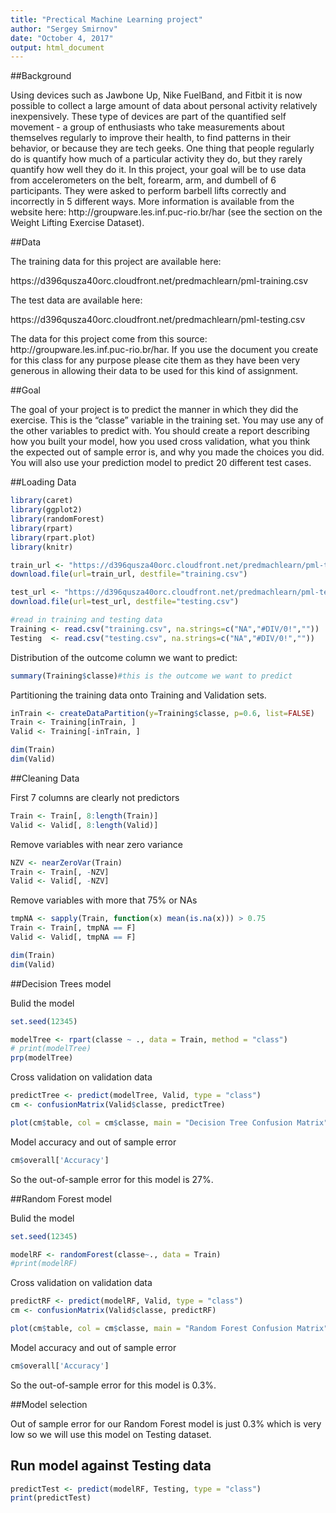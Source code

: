 ```yaml
---
title: "Prectical Machine Learning project"
author: "Sergey Smirnov"
date: "October 4, 2017"
output: html_document
---
```



##Background

Using devices such as Jawbone Up, Nike FuelBand, and Fitbit it is now possible to collect a large amount of data about personal activity relatively inexpensively. These type of devices are part of the quantified self movement - a group of enthusiasts who take measurements about themselves regularly to improve their health, to find patterns in their behavior, or because they are tech geeks. One thing that people regularly do is quantify how much of a particular activity they do, but they rarely quantify how well they do it. In this project, your goal will be to use data from accelerometers on the belt, forearm, arm, and dumbell of 6 participants. They were asked to perform barbell lifts correctly and incorrectly in 5 different ways. More information is available from the website here: http://groupware.les.inf.puc-rio.br/har (see the section on the Weight Lifting Exercise Dataset).

##Data

The training data for this project are available here:

https://d396qusza40orc.cloudfront.net/predmachlearn/pml-training.csv

The test data are available here:

https://d396qusza40orc.cloudfront.net/predmachlearn/pml-testing.csv

The data for this project come from this source: http://groupware.les.inf.puc-rio.br/har. If you use the document you create for this class for any purpose please cite them as they have been very generous in allowing their data to be used for this kind of assignment.

##Goal

The goal of your project is to predict the manner in which they did the exercise. This is the "classe" variable in the training set. You may use any of the other variables to predict with. You should create a report describing how you built your model, how you used cross validation, what you think the expected out of sample error is, and why you made the choices you did. You will also use your prediction model to predict 20 different test cases.


##Loading Data

```r
library(caret)
library(ggplot2)
library(randomForest)
library(rpart)
library(rpart.plot)
library(knitr)
```

```r
train_url <- "https://d396qusza40orc.cloudfront.net/predmachlearn/pml-training.csv"
download.file(url=train_url, destfile="training.csv")

test_url <- "https://d396qusza40orc.cloudfront.net/predmachlearn/pml-testing.csv"
download.file(url=test_url, destfile="testing.csv")

#read in training and testing data
Training <- read.csv("training.csv", na.strings=c("NA","#DIV/0!",""))
Testing  <- read.csv("testing.csv", na.strings=c("NA","#DIV/0!",""))
```

Distribution of the outcome column we want to predict:
```r
summary(Training$classe)#this is the outcome we want to predict
```


Partitioning the training data onto Training and Validation sets.

```r
inTrain <- createDataPartition(y=Training$classe, p=0.6, list=FALSE)
Train <- Training[inTrain, ]
Valid <- Training[-inTrain, ]

dim(Train)
dim(Valid)
```


##Cleaning Data

First 7 columns are clearly not predictors
```r
Train <- Train[, 8:length(Train)]
Valid <- Valid[, 8:length(Valid)]
```

Remove variables with near zero variance
```r
NZV <- nearZeroVar(Train)
Train <- Train[, -NZV]
Valid <- Valid[, -NZV]
```

Remove variables with more that 75% or NAs
```r
tmpNA <- sapply(Train, function(x) mean(is.na(x))) > 0.75
Train <- Train[, tmpNA == F]
Valid <- Valid[, tmpNA == F]
```

```r
dim(Train)
dim(Valid)
```


##Decision Trees model

Bulid the model
```r
set.seed(12345)

modelTree <- rpart(classe ~ ., data = Train, method = "class")
# print(modelTree)
prp(modelTree)
```

Cross validation on validation data
```r
predictTree <- predict(modelTree, Valid, type = "class")
cm <- confusionMatrix(Valid$classe, predictTree)

plot(cm$table, col = cm$classe, main = "Decision Tree Confusion Matrix")
```

Model accuracy and out of sample error
```r
cm$overall['Accuracy']
```    

So the out-of-sample error for this model is 27%.


##Random Forest model

Bulid the model
```r
set.seed(12345)

modelRF <- randomForest(classe~., data = Train)
#print(modelRF)
```

Cross validation on validation data
```r
predictRF <- predict(modelRF, Valid, type = "class")
cm <- confusionMatrix(Valid$classe, predictRF)

plot(cm$table, col = cm$classe, main = "Random Forest Confusion Matrix")
```

Model accuracy and out of sample error
```r
cm$overall['Accuracy']
```    

So the out-of-sample error for this model is 0.3%.


##Model selection

Out of sample error for our Random Forest model is just 0.3% which is very low so we will use this model on Testing dataset.


## Run model against Testing data

```r
predictTest <- predict(modelRF, Testing, type = "class")
print(predictTest)
```



